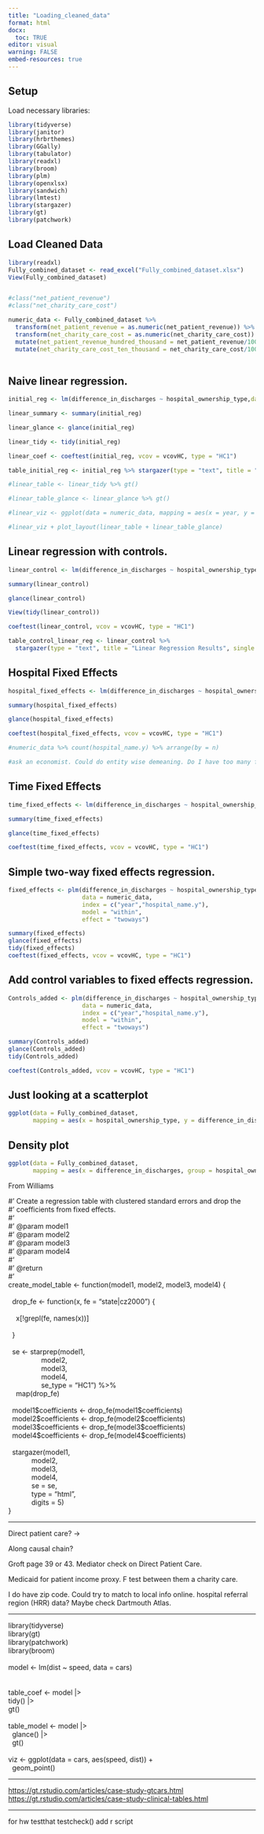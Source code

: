 ```yaml
---
title: "Loading_cleaned_data"
format: html
docx:
  toc: TRUE
editor: visual
warning: FALSE
embed-resources: true
---
```


## Setup

Load necessary libraries:

```r
library(tidyverse)
library(janitor)
library(hrbrthemes)
library(GGally)
library(tabulator)
library(readxl)
library(broom)
library(plm)
library(openxlsx)
library(sandwich)
library(lmtest)
library(stargazer)
library(gt)
library(patchwork)
```

## Load Cleaned Data

```r

library(readxl)
Fully_combined_dataset <- read_excel("Fully_combined_dataset.xlsx")
View(Fully_combined_dataset)


#class("net_patient_revenue")
#class("net_charity_care_cost")

numeric_data <- Fully_combined_dataset %>%
  transform(net_patient_revenue = as.numeric(net_patient_revenue)) %>%
  transform(net_charity_care_cost = as.numeric(net_charity_care_cost)) %>%
  mutate(net_patient_revenue_hundred_thousand = net_patient_revenue/100000) %>%
  mutate(net_charity_care_cost_ten_thousand = net_charity_care_cost/10000) %>% mutate(year = as.factor(year))
  
```

## Naive linear regression.

```r

initial_reg <- lm(difference_in_discharges ~ hospital_ownership_type,data = numeric_data)

linear_summary <- summary(initial_reg)

linear_glance <- glance(initial_reg)

linear_tidy <- tidy(initial_reg)

linear_coef <- coeftest(initial_reg, vcov = vcovHC, type = "HC1")

table_initial_reg <- initial_reg %>% stargazer(type = "text", title = "Linear Regression Results", single.row = TRUE, ci = TRUE, ci.level = 0.95, mean.sd = TRUE, p.auto = TRUE, digits = 3)

#linear_table <- linear_tidy %>% gt()

#linear_table_glance <- linear_glance %>% gt()

#linear_viz <- ggplot(data = numeric_data, mapping = aes(x = year, y = ppc_version)) + geom_point()

#linear_viz + plot_layout(linear_table + linear_table_glance) 
```

## Linear regression with controls.

```r

linear_control <- lm(difference_in_discharges ~ hospital_ownership_type + bed_size + net_patient_revenue_hundred_thousand + net_charity_care_cost_ten_thousand + year + hospital_name.y,data = numeric_data)  

summary(linear_control) 

glance(linear_control)

View(tidy(linear_control))

coeftest(linear_control, vcov = vcovHC, type = "HC1")

table_control_linear_reg <- linear_control %>%
  stargazer(type = "text", title = "Linear Regression Results", single.row = TRUE, ci = TRUE, ci.level = 0.95, mean.sd = TRUE, p.auto = TRUE, digits = 3)
```

## Hospital Fixed Effects

```r

hospital_fixed_effects <- lm(difference_in_discharges ~ hospital_ownership_type + hospital_name.y + bed_size + net_patient_revenue_hundred_thousand + net_charity_care_cost_ten_thousand - 1,data = numeric_data)  

summary(hospital_fixed_effects) 

glance(hospital_fixed_effects)

coeftest(hospital_fixed_effects, vcov = vcovHC, type = "HC1")

#numeric_data %>% count(hospital_name.y) %>% arrange(by = n) 

#ask an economist. Could do entity wise demeaning. Do I have too many fixed effects for my dataset size?
```

## Time Fixed Effects

```r
time_fixed_effects <- lm(difference_in_discharges ~ hospital_ownership_type + year + bed_size + net_patient_revenue_hundred_thousand + net_charity_care_cost_ten_thousand - 1,data = numeric_data)  

summary(time_fixed_effects) 

glance(time_fixed_effects)

coeftest(time_fixed_effects, vcov = vcovHC, type = "HC1")
```

## Simple two-way fixed effects regression.

```r

fixed_effects <- plm(difference_in_discharges ~ hospital_ownership_type,
                     data = numeric_data,
                     index = c("year","hospital_name.y"),
                     model = "within",
                     effect = "twoways")

summary(fixed_effects)
glance(fixed_effects)
tidy(fixed_effects)
coeftest(fixed_effects, vcov = vcovHC, type = "HC1")
```

## Add control variables to fixed effects regression.

```r
Controls_added <- plm(difference_in_discharges ~ hospital_ownership_type + bed_size+ net_patient_revenue_hundred_thousand + net_charity_care_cost_ten_thousand,
                     data = numeric_data,
                     index = c("year","hospital_name.y"),
                     model = "within",
                     effect = "twoways")

summary(Controls_added)
glance(Controls_added)
tidy(Controls_added)

coeftest(Controls_added, vcov = vcovHC, type = "HC1")
```

## Just looking at a scatterplot

```r
ggplot(data = Fully_combined_dataset,
       mapping = aes(x = hospital_ownership_type, y = difference_in_discharges, fill = year)) + geom_point(alpha = .3) + theme_minimal()

```

## Density plot

```r
ggplot(data = Fully_combined_dataset,
       mapping = aes(x = difference_in_discharges, group = hospital_ownership_type, fill = hospital_ownership_type)) + geom_density(alpha =0.6) + theme_minimal()
```

From Williams

\#' Create a regression table with clustered standard errors and drop the\
\#' coefficients from fixed effects.\
\#'\
\#' \@param model1\
\#' \@param model2\
\#' \@param model3\
\#' \@param model4\
\#'\
\#' \@return\
\#'\
create_model_table \<- function(model1, model2, model3, model4) {\
 \
  drop_fe \<- function(x, fe = "state\|cz2000") {\
   \
    x\[!grepl(fe, names(x))\]\
   \
  }\
 \
  se \<- starprep(model1,\
                 model2,\
                 model3,\
                 model4,\
                 se_type = "HC1") %\>%\
    map(drop_fe)\
 \
  model1\$coefficients \<- drop_fe(model1\$coefficients)\
  model2\$coefficients \<- drop_fe(model2\$coefficients)\
  model3\$coefficients \<- drop_fe(model3\$coefficients)\
  model4\$coefficients \<- drop_fe(model4\$coefficients)\
 \
  stargazer(model1,\
            model2,\
            model3,\
            model4,\
            se = se,\
            type = "html",\
            digits = 5)\
}

------------------------------------------------------------------------

Direct patient care? -\>

Along causal chain?

Groft page 39 or 43. Mediator check on Direct Patient Care.

Medicaid for patient income proxy. F test between them a charity care.

I do have zip code. Could try to match to local info online. hospital referral region (HRR) data? Maybe check Dartmouth Atlas.

------------------------------------------------------------------------

library(tidyverse)\
library(gt)\
library(patchwork)\
library(broom)\
\
model \<- lm(dist \~ speed, data = cars)\
\
\
table_coef \<- model \|\>\
tidy() \|\>\
gt()\
\
table_model \<- model \|\>\
  glance() \|\>\
  gt()\
\
viz \<- ggplot(data = cars, aes(speed, dist)) +\
  geom_point()

------------------------------------------------------------------------

<https://gt.rstudio.com/articles/case-study-gtcars.html>\
<https://gt.rstudio.com/articles/case-study-clinical-tables.html>

------------------------------------------------------------------------

for hw testthat testcheck() add r script
